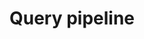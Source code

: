 ---
title: "Query pipeline"
description: "Query the vector database attached to a pipeline"
openapi: post /v2/pipelines/{pipeline_id}/search
---